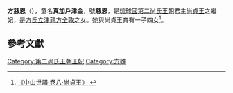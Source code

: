{{東亞女性歷史人物
|名稱 =方慈恩
|身份 =琉球國第二尚氏王朝王妃
|國家 =琉球國
|時代 =第二尚氏王朝
|屆數 =
|最高職務 =王妃
|前任 = 
|繼任 = 
|圖片名稱 =
|圖片大小 =
|圖片說明 =
|姓=方
|名=
|封爵 =真壁按司加那志
|封號 =
|位號=王妃
|位階=
|品階=
|封地 =真壁村
|湯沐邑 =
|氏族 =
|府邸 =
|世系 = 
|初名 =
|童名 =真加戶樽金
|小字=
|號=慈恩
|法號=
|院號=
|其他名號=
|出生日期=1645年3月12日（[[清朝|清]][[順治|順治]]二年二月十五日）
|出生地點=琉球國
|婚年=
|逝世日期=1703年4月27日（清[[康熙|康熙]]四十二年三月十二日）
|逝世地點=琉球國首里
|諡號=
|墓葬=玉陵
|祠廟=
|父親=[[立津全敦|方氏立津親方全敦]]
|嫡母=
|母親=
|夫=[[尚貞王|尚貞王]]
|婚姻名份=繼妃
|夫之父=[[尚質王|尚質王]]
|夫之母=妃向氏（西之按司加那志，號[[向栢窓|栢窓]]）
|夫之嫡母=
|夫之元配=妃章氏（奧間按司加那志，號[[章月心|月心]]
|兄弟=
|夫之側室=[[御妻|妻]]馬氏（武富阿護母志良禮，號[[馬仙岳|仙岳]]）
|姊妹=
|子=[[尚紀|尚紀]]（美里王子）
|女=松堂翁主（號[[尚花叢|花叢]]，夫[[向兆鳳|向兆鳳]]）<br>思真鶴金翁主<br>內間翁主（號[[尚月桂|月桂]]，夫[[向得滕|向得滕]]）<br>識名翁主（號[[尚瑞嘉|瑞嘉]]，夫[[國頭正長|馬氏國頭按司正長]]<br>安室翁主（號[[尚坤德|坤德]]，夫[[尚永泰|尚永泰]]）
|其他親屬 =
|經歷 = 
|著作 =
|注釋=}}
'''方慈恩'''（{{bd|1645年|3月12日|1703年|4月27日}}），童名'''真加戶津金'''，號'''慈恩'''，是[[琉球國|琉球國]][[第二尚氏王朝|第二尚氏王朝]]君主[[尚貞王|尚貞王]]之繼妃，是[[立津全敦|方氏立津親方全敦]]之女。她與尚貞王育有一子四女<ref>[http://dynasty.cc/han/book/book/zssp.html 《中山世譜·卷八·尚貞王》] {{webarchive|url=https://web.archive.org/web/20131213104020/http://dynasty.cc/han/book/book/zssp.html |date=2013-12-13 }}</ref>。


==參考文獻==
<div class="references-small">
<references></references>
</div>
{{第二尚氏王朝王妃}}
[[Category:第二尚氏王朝王妃|Category:第二尚氏王朝王妃]]
[[Category:方姓|Category:方姓]]